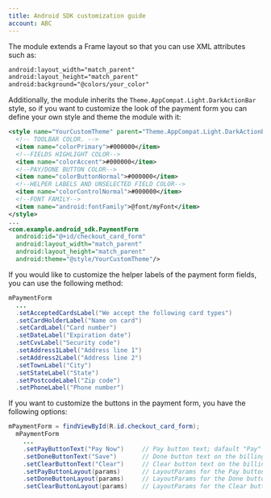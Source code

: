 ```yaml
--- 
title: Android SDK customization guide
account: ABC
---
```


The module extends a Frame layout so that you can use XML attributes such as:

```xml
android:layout_width="match_parent"
android:layout_height="match_parent"
android:background="@colors/your_color"
```

Additionally, the module inherits the `Theme.AppCompat.Light.DarkActionBar` style, so if you want to customize the look of the payment form you can define your own style and theme the module with it:

```xml
<style name="YourCustomTheme" parent="Theme.AppCompat.Light.DarkActionBar">
  <!-- TOOLBAR COLOR. -->
  <item name="colorPrimary">#000000</item>
  <!--FIELDS HIGHLIGHT COLOR-->
  <item name="colorAccent">#000000</item>
  <!--PAY/DONE BUTTON COLOR-->
  <item name="colorButtonNormal">#000000</item>
  <!--HELPER LABELS AND UNSELECTED FIELD COLOR-->
  <item name="colorControlNormal">#000000</item>
  <!--FONT FAMILY-->
  <item name="android:fontFamily">@font/myFont</item>
</style>
...
<com.example.android_sdk.PaymentForm
  android:id="@+id/checkout_card_form"
  android:layout_width="match_parent"
  android:layout_height="match_parent"
  android:theme="@style/YourCustomTheme"/>
```

If you would like to customize the helper labels of the payment form fields, you can use the following method:

```java
mPaymentForm
  ...
  .setAcceptedCardsLabel("We accept the following card types")
  .setCardHolderLabel("Name on card")
  .setCardLabel("Card number")
  .setDateLabel("Expiration date")
  .setCvvLabel("Security code")
  .setAddress1Label("Address line 1")
  .setAddress2Label("Address line 2")
  .setTownLabel("City")
  .setStateLabel("State")
  .setPostcodeLabel("Zip code")
  .setPhoneLabel("Phone number")
```

If you want to customize the buttons in the payment form, you have the following options:

```java
mPaymentForm = findViewById(R.id.checkout_card_form);
  mPaymentForm
    ...
    .setPayButtonText("Pay Now")     // Pay button text; dafault "Pay"
    .setDoneButtonText("Save")       // Done button text on the billing address page; dafault "Done"
    .setClearButtonText("Clear")     // Clear button text on the billing address page; dafault "Clear"
    .setPayButtonLayout(params)      // LayoutParams for the Pay button
    .setDoneButtonLayout(params)     // LayoutParams for the Done button
    .setClearButtonLayout(params)    // LayoutParams for the Clear button
```




